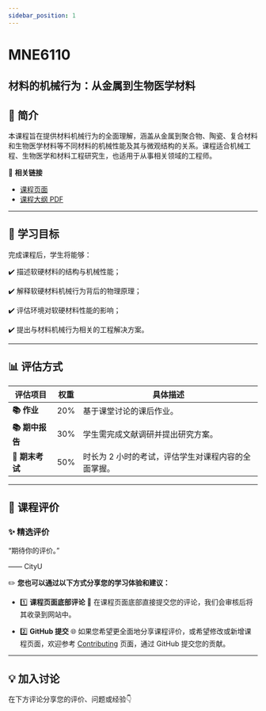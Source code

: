 ```yaml
---
sidebar_position: 1
---
```


# MNE6110
## 材料的机械行为：从金属到生物医学材料

## **📘 简介**
本课程旨在提供材料机械行为的全面理解，涵盖从金属到聚合物、陶瓷、复合材料和生物医学材料等不同材料的机械性能及其与微观结构的关系。课程适合机械工程、生物医学和材料工程研究生，也适用于从事相关领域的工程师。

🔗 **相关链接**
- [课程页面](https://www.cityu.edu.hk/catalogue/pg/202425/course/MNE6110.htm)
- [课程大纲 PDF](https://www.cityu.edu.hk/catalogue/pg/202425/course/MNE6110.pdf)

---

## **🎯 学习目标**

完成课程后，学生将能够：

✔️ 描述软硬材料的结构与机械性能；

✔️ 解释软硬材料机械行为背后的物理原理；

✔️ 评估环境对软硬材料性能的影响；

✔️ 提出与材料机械行为相关的工程解决方案。

---

## **📊 评估方式**

| **评估项目**         | **权重** | **具体描述**                                                                                     |
|---------------------|---------|-----------------------------------------------------------------------------------------------|
| **📚 作业**          | 20%     | 基于课堂讨论的课后作业。                                                                         |
| **📚 期中报告**       | 30%     | 学生需完成文献调研并提出研究方案。                                                               |
| **📖 期末考试**      | 50%     | 时长为 2 小时的考试，评估学生对课程内容的全面掌握。                                             |

---

## **💬 课程评价**

### ✨ **精选评价**
<div className={commentStyles.commentBox}>
    <p className={commentStyles.commentText}>
        “期待你的评价。”
    </p>
    <p className={commentStyles.commentAuthor}>—— CityU</p>
</div>

✏️ **您也可以通过以下方式分享您的学习体验和建议：**

- 1️⃣ **课程页面底部评论**
💬 在课程页面底部直接提交您的评论，我们会审核后将其收录到网站中。

- 2️⃣ **GitHub 提交**
🌐 如果您希望更全面地分享课程评价，或希望修改或新增课程页面，欢迎参考 [Contributing](https://penjc.github.io/CityU/contributing) 页面，通过 GitHub 提交您的贡献。

---

## **💡 加入讨论**

在下方评论分享您的评价、问题或经验👇
<Utterances />